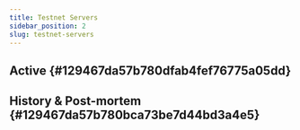 ```yaml
---
title: Testnet Servers
sidebar_position: 2
slug: testnet-servers
---
```





## Active {#129467da57b780dfab4fef76775a05dd}


## History & Post-mortem {#129467da57b780bca73be7d44bd3a4e5}

